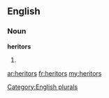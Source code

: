 ==English==

===Noun===
'''heritors'''

# {{plural of|[[heritor]]}}

[[Category:English plurals]]

[[ar:heritors]]
[[fr:heritors]]
[[my:heritors]]